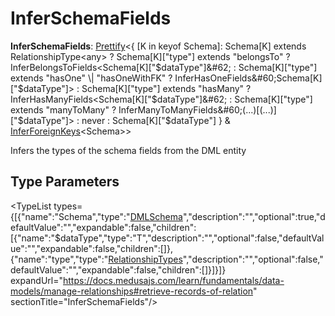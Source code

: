 
# InferSchemaFields

 **InferSchemaFields**: [Prettify](../../../CommonTypes/types/types.CommonTypes.Prettify/page.mdx)&#60;&#123; [K in keyof Schema]: Schema[K] extends RelationshipType&#60;any&#62; ? Schema[K]["type"] extends "belongsTo" ? InferBelongsToFields&#60;Schema[K]["$dataType"]&#62; : Schema[K]["type"] extends "hasOne" \| "hasOneWithFK" ? InferHasOneFields&#60;Schema[K]["$dataType"]&#62; : Schema[K]["type"] extends "hasMany" ? InferHasManyFields&#60;Schema[K]["$dataType"]&#62; : Schema[K]["type"] extends "manyToMany" ? InferManyToManyFields&#60;(...)[(...)]["$dataType"]&#62; : never : Schema[K]["$dataType"] &#125; & [InferForeignKeys](../types.DmlTypes.InferForeignKeys/page.mdx)&#60;Schema&#62;&#62;

Infers the types of the schema fields from the DML entity

## Type Parameters

<TypeList types={[{"name":"Schema","type":"[DMLSchema](../types.DmlTypes.DMLSchema/page.mdx)","description":"","optional":true,"defaultValue":"","expandable":false,"children":[{"name":"$dataType","type":"T","description":"","optional":false,"defaultValue":"","expandable":false,"children":[]},{"name":"type","type":"[RelationshipTypes](../types.DmlTypes.RelationshipTypes/page.mdx)","description":"","optional":false,"defaultValue":"","expandable":false,"children":[]}]}]} expandUrl="https://docs.medusajs.com/learn/fundamentals/data-models/manage-relationships#retrieve-records-of-relation" sectionTitle="InferSchemaFields"/>
